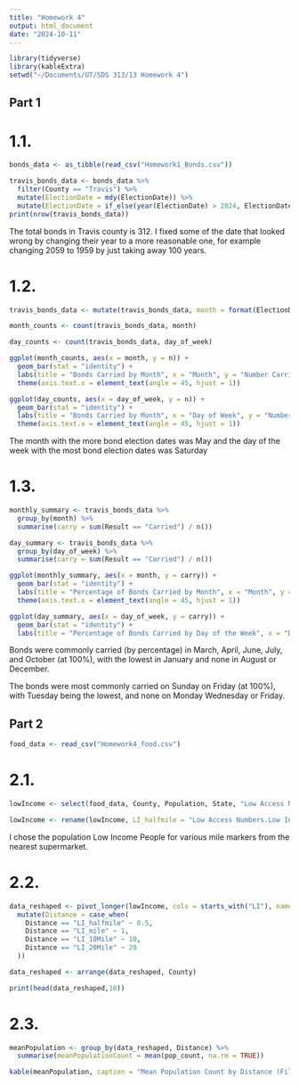 ```yaml
---
title: "Homework 4"
output: html_document
date: "2024-10-11"
---
```


```r
library(tidyverse)
library(kableExtra)
setwd("~/Documents/UT/SDS 313/13 Homework 4")
```

## Part 1

# 1.1.

```r
bonds_data <- as_tibble(read_csv("Homework1_Bonds.csv"))
```

```r
travis_bonds_data <- bonds_data %>%
  filter(County == "Travis") %>%
  mutate(ElectionDate = mdy(ElectionDate)) %>%
  mutate(ElectionDate = if_else(year(ElectionDate) > 2024, ElectionDate - years(100), ElectionDate))
print(nrow(travis_bonds_data))
```

The total bonds in Travis county is 312. I fixed some of the date that looked wrong by changing their year to a more reasonable one, for example changing 2059 to 1959 by just taking away 100 years.

# 1.2.

```r

travis_bonds_data <- mutate(travis_bonds_data, month = format(ElectionDate, "%m"), day_of_week = weekdays(ElectionDate))

month_counts <- count(travis_bonds_data, month)

day_counts <- count(travis_bonds_data, day_of_week) 

ggplot(month_counts, aes(x = month, y = n)) +
  geom_bar(stat = "identity") +
  labs(title = "Bonds Carried by Month", x = "Month", y = "Number Carried") +
  theme(axis.text.x = element_text(angle = 45, hjust = 1))

ggplot(day_counts, aes(x = day_of_week, y = n)) +
  geom_bar(stat = "identity") +
  labs(title = "Bonds Carried by Month", x = "Day of Week", y = "Number Carried") +
  theme(axis.text.x = element_text(angle = 45, hjust = 1))
```
The month with the more bond election dates was May and the day of the week with the most bond election dates was Saturday

# 1.3.
```r
monthly_summary <- travis_bonds_data %>%
  group_by(month) %>%
  summarise(carry = sum(Result == "Carried") / n())

day_summary <- travis_bonds_data %>%
  group_by(day_of_week) %>%
  summarise(carry = sum(Result == "Carried") / n())

ggplot(monthly_summary, aes(x = month, y = carry)) +
  geom_bar(stat = "identity") +
  labs(title = "Percentage of Bonds Carried by Month", x = "Month", y = "Percentage Carried") +
  theme(axis.text.x = element_text(angle = 45, hjust = 1))

ggplot(day_summary, aes(x = day_of_week, y = carry)) +
  geom_bar(stat = "identity") +
  labs(title = "Percentage of Bonds Carried by Day of the Week", x = "Day of the Week", y = "Percentage Carried")


```
Bonds were commonly carried (by percentage) in March, April, June, July, and October (at 100%), with the lowest in January and none in August or December.

The bonds were most commonly carried on Sunday on Friday (at 100%), with Tuesday being the lowest, and none on Monday Wednesday or Friday.

## Part 2

```r
food_data <- read_csv("Homework4_food.csv")
```

# 2.1.

```r

lowIncome <- select(food_data, County, Population, State, "Low Access Numbers.Low Income People.1/2 Mile", "Low Access Numbers.Low Income People.1 Mile", "Low Access Numbers.Low Income People.10 Miles", "Low Access Numbers.Low Income People.20 Miles")

lowIncome <- rename(lowIncome, LI_halfmile = "Low Access Numbers.Low Income People.1/2 Mile", LI_mile = "Low Access Numbers.Low Income People.1 Mile", LI_10Mile = "Low Access Numbers.Low Income People.10 Miles", LI_20Mile = "Low Access Numbers.Low Income People.20 Miles")

```

I chose the population Low Income People for various mile markers from the nearest supermarket.

# 2.2.

```r

data_reshaped <- pivot_longer(lowIncome, cols = starts_with("LI"), names_to = "Distance", values_to = "pop_count") %>%
  mutate(Distance = case_when(
    Distance == "LI_halfmile" ~ 0.5,
    Distance == "LI_mile" ~ 1,
    Distance == "LI_10Mile" ~ 10,
    Distance == "LI_20Mile" ~ 20
  ))

data_reshaped <- arrange(data_reshaped, County)

print(head(data_reshaped,10))


```

# 2.3.
```r

meanPopulation <- group_by(data_reshaped, Distance) %>%
  summarise(meanPopulationCount = mean(pop_count, na.rm = TRUE))

kable(meanPopulation, caption = "Mean Population Count by Distance (Filtered by Low Income)", digits = 2)

```
